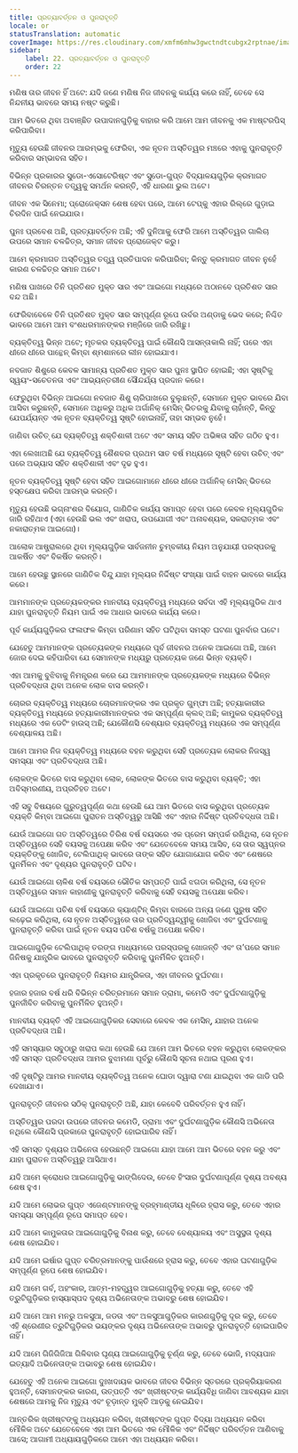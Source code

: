 ```yaml
---
title: ପ୍ରତ୍ୟାବର୍ତ୍ତନ ଓ ପୁନରାବୃତ୍ତି
locale: or
statusTranslation: automatic
coverImage: https://res.cloudinary.com/xmfm6mhw3gwctndtcubgx2rptnae/image/upload/v1741354419/small_cover_la_gran_rebelion_28716e29d2.webp
sidebar:
    label: 22. ପ୍ରତ୍ୟାବର୍ତ୍ତନ ଓ ପୁନରାବୃତ୍ତି
    order: 22
---
```

ମଣିଷ ତାର ଜୀବନ ହିଁ ଅଟେ: ଯଦି ଜଣେ ମଣିଷ ନିଜ ଜୀବନକୁ କାର୍ଯ୍ୟ କରେ ନାହିଁ, ତେବେ ସେ ନିନ୍ଦନୀୟ ଭାବରେ ସମୟ ନଷ୍ଟ କରୁଛି।

ଆମ ଭିତରେ ଥିବା ଅବାଞ୍ଛିତ ଉପାଦାନଗୁଡ଼ିକୁ ବାହାର କରି ଆମେ ଆମ ଜୀବନକୁ ଏକ ମାଷ୍ଟରପିସ୍ କରିପାରିବା।

ମୃତ୍ୟୁ ହେଉଛି ଜୀବନର ଆରମ୍ଭକୁ ଫେରିବା, ଏକ ନୂତନ ଅସ୍ତିତ୍ୱର ମଞ୍ଚରେ ଏହାକୁ ପୁନରାବୃତ୍ତି କରିବାର ସମ୍ଭାବନା ସହିତ।

ବିଭିନ୍ନ ପ୍ରକାରର ସୁଡୋ-ଏସୋଟେରିଷ୍ଟ ଏବଂ ସୁଡୋ-ଗୁପ୍ତ ବିଦ୍ୟାଳୟଗୁଡ଼ିକ କ୍ରମାଗତ ଜୀବନର ଚିରନ୍ତନ ତତ୍ତ୍ୱକୁ ସମର୍ଥନ କରନ୍ତି, ଏହି ଧାରଣା ଭୁଲ ଅଟେ।

ଜୀବନ ଏକ ସିନେମା; ପ୍ରୋଜେକ୍ସନ ଶେଷ ହେବା ପରେ, ଆମେ ଟେପ୍କୁ ଏହାର ରିଲ୍ରେ ଗୁଡ଼ାଇ ଚିରଦିନ ପାଇଁ ନେଇଯାଉ।

ପୁନଃ ପ୍ରବେଶ ଅଛି, ପ୍ରତ୍ୟାବର୍ତ୍ତନ ଅଛି; ଏହି ଦୁନିଆକୁ ଫେରି ଆମେ ଅସ୍ତିତ୍ୱର ଗାଲିଚା ଉପରେ ସମାନ ଚଳଚ୍ଚିତ୍ର, ସମାନ ଜୀବନ ପ୍ରୋଜେକ୍ଟ କରୁ।

ଆମେ କ୍ରମାଗତ ଅସ୍ତିତ୍ୱର ତତ୍ତ୍ୱ ପ୍ରତିପାଦନ କରିପାରିବା; କିନ୍ତୁ କ୍ରମାଗତ ଜୀବନ ନୁହେଁ କାରଣ ଚଳଚ୍ଚିତ୍ର ସମାନ ଅଟେ।

ମଣିଷ ପାଖରେ ତିନି ପ୍ରତିଶତ ମୁକ୍ତ ସାର ଏବଂ ଆଇଗୋ ମଧ୍ୟରେ ଅଠାନବେ ପ୍ରତିଶତ ସାର ବନ୍ଦ ଅଛି।

ଫେରିବାବେଳେ ତିନି ପ୍ରତିଶତ ମୁକ୍ତ ସାର ସମ୍ପୂର୍ଣ୍ଣ ରୂପେ ଉର୍ବର ଅଣ୍ଡାକୁ ଭେଦ କରେ; ନିଶ୍ଚିତ ଭାବରେ ଆମେ ଆମ ବଂଶଧରମାନଙ୍କର ମଞ୍ଜିରେ ଜାରି ରଖିଛୁ।

ବ୍ୟକ୍ତିତ୍ୱ ଭିନ୍ନ ଅଟେ; ମୃତକର ବ୍ୟକ୍ତିତ୍ୱ ପାଇଁ କୌଣସି ଆସନ୍ତାକାଲି ନାହିଁ; ପରେ ଏହା ଧୀରେ ଧୀରେ ପାନ୍ଥେନ୍ କିମ୍ବା ଶ୍ମଶାନରେ ଲୀନ ହୋଇଯାଏ।

ନବଜାତ ଶିଶୁରେ କେବଳ ସାମାନ୍ୟ ପ୍ରତିଶତ ମୁକ୍ତ ସାର ପୁନଃ ସ୍ଥାପିତ ହୋଇଛି; ଏହା ସୃଷ୍ଟିକୁ ସ୍ୱୟଂ-ସଚେତନତା ଏବଂ ଆଭ୍ୟନ୍ତରୀଣ ସୌନ୍ଦର୍ଯ୍ୟ ପ୍ରଦାନ କରେ।

ଫେରୁଥିବା ବିଭିନ୍ନ ଆଇଗୋ ନବଜାତ ଶିଶୁ ଚାରିପାଖରେ ବୁଲୁଛନ୍ତି, ସେମାନେ ମୁକ୍ତ ଭାବରେ ଯିବା ଆସିବା କରୁଛନ୍ତି, ସେମାନେ ଅଧିକରୁ ଅଧିକ ଅର୍ଗାନିକ୍ ମେସିନ୍ ଭିତରକୁ ଯିବାକୁ ଚାହାଁନ୍ତି, କିନ୍ତୁ ଯେପର୍ଯ୍ୟନ୍ତ ଏକ ନୂତନ ବ୍ୟକ୍ତିତ୍ୱ ସୃଷ୍ଟି ହୋଇନାହିଁ, ତାହା ସମ୍ଭବ ନୁହେଁ।

ଜାଣିବା ଉଚିତ୍ ଯେ ବ୍ୟକ୍ତିତ୍ୱ ଶକ୍ତିଶାଳୀ ଅଟେ ଏବଂ ସମୟ ସହିତ ଅଭିଜ୍ଞତା ସହିତ ଗଠିତ ହୁଏ।

ଏହା ଲେଖାଅଛି ଯେ ବ୍ୟକ୍ତିତ୍ୱ ଶୈଶବର ପ୍ରଥମ ସାତ ବର୍ଷ ମଧ୍ୟରେ ସୃଷ୍ଟି ହେବା ଉଚିତ୍ ଏବଂ ପରେ ଅଭ୍ୟାସ ସହିତ ଶକ୍ତିଶାଳୀ ଏବଂ ଦୃଢ ହୁଏ।

ନୂତନ ବ୍ୟକ୍ତିତ୍ୱ ସୃଷ୍ଟି ହେବା ସହିତ ଆଇଗୋମାନେ ଧୀରେ ଧୀରେ ଅର୍ଗାନିକ୍ ମେସିନ୍ ଭିତରେ ହସ୍ତକ୍ଷେପ କରିବା ଆରମ୍ଭ କରନ୍ତି।

ମୃତ୍ୟୁ ହେଉଛି ଭଗ୍ନାଂଶର ବିୟୋଗ, ଗାଣିତିକ କାର୍ଯ୍ୟ ସମାପ୍ତ ହେବା ପରେ କେବଳ ମୂଲ୍ୟଗୁଡିକ ଜାରି ରହିଥାଏ (ଏହା ହେଉଛି ଭଲ ଏବଂ ଖରାପ, ଉପଯୋଗୀ ଏବଂ ଅନାବଶ୍ୟକ, ସକରାତ୍ମକ ଏବଂ ନକାରାତ୍ମକ ଆଇଗୋ)।

ଆଲୋକ ଆଷ୍ଟ୍ରାଲରେ ଥିବା ମୂଲ୍ୟଗୁଡ଼ିକ ସାର୍ବଜନୀନ ଚୁମ୍ବକୀୟ ନିୟମ ଅନୁଯାୟୀ ପରସ୍ପରକୁ ଆକର୍ଷିତ ଏବଂ ବିକର୍ଷିତ କରନ୍ତି।

ଆମେ ହେଉଛୁ ସ୍ଥାନରେ ଗାଣିତିକ ବିନ୍ଦୁ ଯାହା ମୂଲ୍ୟର ନିର୍ଦ୍ଦିଷ୍ଟ ସଂଖ୍ୟା ପାଇଁ ବାହନ ଭାବରେ କାର୍ଯ୍ୟ କରେ।

ଆମମାନଙ୍କ ପ୍ରତ୍ୟେକଙ୍କର ମାନବୀୟ ବ୍ୟକ୍ତିତ୍ୱ ମଧ୍ୟରେ ସର୍ବଦା ଏହି ମୂଲ୍ୟଗୁଡିକ ଥାଏ ଯାହା ପୁନରାବୃତ୍ତି ନିୟମ ପାଇଁ ଏକ ଆଧାର ଭାବରେ କାର୍ଯ୍ୟ କରେ।

ପୂର୍ବ କାର୍ଯ୍ୟଗୁଡ଼ିକର ଫଳାଫଳ କିମ୍ବା ପରିଣାମ ସହିତ ଘଟିଥିବା ସମସ୍ତ ଘଟଣା ପୁନର୍ବାର ଘଟେ।

ଯେହେତୁ ଆମମାନଙ୍କ ପ୍ରତ୍ୟେକଙ୍କ ମଧ୍ୟରେ ପୂର୍ବ ଜୀବନର ଅନେକ ଆଇଗୋ ଅଛି, ଆମେ ଜୋର ଦେଇ କହିପାରିବା ଯେ ସେମାନଙ୍କ ମଧ୍ୟରୁ ପ୍ରତ୍ୟେକ ଜଣେ ଭିନ୍ନ ବ୍ୟକ୍ତି।

ଏହା ଆମକୁ ବୁଝିବାକୁ ନିମନ୍ତ୍ରଣ କରେ ଯେ ଆମମାନଙ୍କ ପ୍ରତ୍ୟେକଙ୍କ ମଧ୍ୟରେ ବିଭିନ୍ନ ପ୍ରତିବଦ୍ଧତା ଥିବା ଅନେକ ଲୋକ ବାସ କରନ୍ତି।

ଚୋରର ବ୍ୟକ୍ତିତ୍ୱ ମଧ୍ୟରେ ଚୋରମାନଙ୍କର ଏକ ପ୍ରକୃତ ଗୁମ୍ଫା ଅଛି; ହତ୍ୟାକାରୀର ବ୍ୟକ୍ତିତ୍ୱ ମଧ୍ୟରେ ହତ୍ୟାକାରୀମାନଙ୍କର ଏକ ସମ୍ପୂର୍ଣ୍ଣ କ୍ଲବ୍ ଅଛି; କାମୁକର ବ୍ୟକ୍ତିତ୍ୱ ମଧ୍ୟରେ ଏକ ଡେଟିଂ ହାଉସ୍ ଅଛି; ଯେକୌଣସି ବେଶ୍ୟାର ବ୍ୟକ୍ତିତ୍ୱ ମଧ୍ୟରେ ଏକ ସମ୍ପୂର୍ଣ୍ଣ ବେଶ୍ୟାଳୟ ଅଛି।

ଆମେ ଆମର ନିଜ ବ୍ୟକ୍ତିତ୍ୱ ମଧ୍ୟରେ ବହନ କରୁଥିବା ସେହି ପ୍ରତ୍ୟେକ ଲୋକର ନିଜସ୍ୱ ସମସ୍ୟା ଏବଂ ପ୍ରତିବଦ୍ଧତା ଅଛି।

ଲୋକଙ୍କ ଭିତରେ ବାସ କରୁଥିବା ଲୋକ, ଲୋକଙ୍କ ଭିତରେ ବାସ କରୁଥିବା ବ୍ୟକ୍ତି; ଏହା ଅବିସ୍ମରଣୀୟ, ଅପ୍ରତିହତ ଅଟେ।

ଏହି ସବୁ ବିଷୟରେ ଗୁରୁତ୍ୱପୂର୍ଣ୍ଣ କଥା ହେଉଛି ଯେ ଆମ ଭିତରେ ବାସ କରୁଥିବା ପ୍ରତ୍ୟେକ ବ୍ୟକ୍ତି କିମ୍ବା ଆଇଗୋ ପୁରାତନ ଅସ୍ତିତ୍ୱରୁ ଆସିଛି ଏବଂ ଏହାର ନିର୍ଦ୍ଦିଷ୍ଟ ପ୍ରତିବଦ୍ଧତା ଅଛି।

ଯେଉଁ ଆଇଗୋ ଗତ ଅସ୍ତିତ୍ୱରେ ତିରିଶ ବର୍ଷ ବୟସରେ ଏକ ପ୍ରେମ ସମ୍ପର୍କ ରଖିଥିଲା, ସେ ନୂତନ ଅସ୍ତିତ୍ୱରେ ସେହି ବୟସକୁ ଅପେକ୍ଷା କରିବ ଏବଂ ଯେତେବେଳେ ସମୟ ଆସିବ, ସେ ତାର ସ୍ୱପ୍ନର ବ୍ୟକ୍ତିଙ୍କୁ ଖୋଜିବ, ଟେଲିପାଥିକ୍ ଭାବରେ ତାଙ୍କ ସହିତ ଯୋଗାଯୋଗ କରିବ ଏବଂ ଶେଷରେ ପୁନର୍ମିଳନ ଏବଂ ଦୃଶ୍ୟର ପୁନରାବୃତ୍ତି ଘଟିବ।

ଯେଉଁ ଆଇଗୋ ଚାଳିଶ ବର୍ଷ ବୟସରେ ଭୌତିକ ସମ୍ପତ୍ତି ପାଇଁ ଝଗଡା କରିଥିଲା, ସେ ନୂତନ ଅସ୍ତିତ୍ୱରେ ସମାନ କାହାଣୀକୁ ପୁନରାବୃତ୍ତି କରିବାକୁ ସେହି ବୟସକୁ ଅପେକ୍ଷା କରିବ।

ଯେଉଁ ଆଇଗୋ ପଚିଶ ବର୍ଷ ବୟସରେ କ୍ୟାଣ୍ଟିନ୍ କିମ୍ବା ବାରରେ ଅନ୍ୟ ଜଣେ ପୁରୁଷ ସହିତ ଲଢ଼େଇ କରିଥିଲା, ସେ ନୂତନ ଅସ୍ତିତ୍ୱରେ ତାର ପ୍ରତିଦ୍ୱନ୍ଦ୍ୱୀକୁ ଖୋଜିବା ଏବଂ ଦୁର୍ଘଟଣାକୁ ପୁନରାବୃତ୍ତି କରିବା ପାଇଁ ନୂତନ ବୟସ ପଚିଶ ବର୍ଷକୁ ଅପେକ୍ଷା କରିବ।

ଆଇଗୋଗୁଡ଼ିକ ଟେଲିପାଥିକ୍ ତରଙ୍ଗ ମାଧ୍ୟମରେ ପରସ୍ପରକୁ ଖୋଜନ୍ତି ଏବଂ ତା’ପରେ ସମାନ ଜିନିଷକୁ ଯାନ୍ତ୍ରିକ ଭାବରେ ପୁନରାବୃତ୍ତି କରିବାକୁ ପୁନର୍ମିଳିତ ହୁଅନ୍ତି।

ଏହା ପ୍ରକୃତରେ ପୁନରାବୃତ୍ତି ନିୟମର ଯାନ୍ତ୍ରିକତା, ଏହା ଜୀବନର ଦୁର୍ଘଟଣା।

ହଜାର ହଜାର ବର୍ଷ ଧରି ବିଭିନ୍ନ ଚରିତ୍ରମାନେ ସମାନ ଡ୍ରାମା, କମେଡି ଏବଂ ଦୁର୍ଘଟଣାଗୁଡ଼ିକୁ ପୁନର୍ଜୀବିତ କରିବାକୁ ପୁନର୍ମିଳିତ ହୁଅନ୍ତି।

ମାନବୀୟ ବ୍ୟକ୍ତି ଏହି ଆଇଗୋଗୁଡ଼ିକର ସେବାରେ କେବଳ ଏକ ମେସିନ୍, ଯାହାର ଅନେକ ପ୍ରତିବଦ୍ଧତା ଅଛି।

ଏହି ସମସ୍ୟାର ସବୁଠାରୁ ଖରାପ କଥା ହେଉଛି ଯେ ଆମେ ଆମ ଭିତରେ ବହନ କରୁଥିବା ଲୋକଙ୍କର ଏହି ସମସ୍ତ ପ୍ରତିବଦ୍ଧତା ଆମର ବୁଝାମଣା ପୂର୍ବରୁ କୌଣସି ସୂଚନା ନଥାଇ ପୂରଣ ହୁଏ।

ଏହି ଦୃଷ୍ଟିରୁ ଆମର ମାନବୀୟ ବ୍ୟକ୍ତିତ୍ୱ ଅନେକ ଘୋଡା ଦ୍ୱାରା ଟଣା ଯାଇଥିବା ଏକ ଗାଡି ପରି ଦେଖାଯାଏ।

ପୁନରାବୃତ୍ତି ଜୀବନର ସଠିକ୍ ପୁନରାବୃତ୍ତି ଅଛି, ଯାହା କେବେବି ପରିବର୍ତ୍ତନ ହୁଏ ନାହିଁ।

ଅସ୍ତିତ୍ୱର ପରଦା ଉପରେ ଜୀବନର କମେଡି, ଡ୍ରାମା ଏବଂ ଦୁର୍ଘଟଣାଗୁଡ଼ିକ କୌଣସି ଅଭିନେତା ନଥିଲେ କୌଣସି ପ୍ରକାରେ ପୁନରାବୃତ୍ତି ହୋଇପାରିବ ନାହିଁ।

ଏହି ସମସ୍ତ ଦୃଶ୍ୟର ଅଭିନେତା ହେଉଛନ୍ତି ଆଇଗୋ ଯାହା ଆମେ ଆମ ଭିତରେ ବହନ କରୁ ଏବଂ ଯାହା ପୁରାତନ ଅସ୍ତିତ୍ୱରୁ ଆସିଥାଏ।

ଯଦି ଆମେ କ୍ରୋଧର ଆଇଗୋଗୁଡ଼ିକୁ ଭାଙ୍ଗିଦେଉ, ତେବେ ହିଂସାର ଦୁର୍ଘଟଣାପୂର୍ଣ୍ଣ ଦୃଶ୍ୟ ଅବଶ୍ୟ ଶେଷ ହୁଏ।

ଯଦି ଆମେ ଲୋଭର ଗୁପ୍ତ ଏଜେଣ୍ଟମାନଙ୍କୁ ବ୍ରହ୍ମାଣ୍ଡୀୟ ଧୂଳିରେ ହ୍ରାସ କରୁ, ତେବେ ଏହାର ସମସ୍ୟା ସମ୍ପୂର୍ଣ୍ଣ ରୂପେ ସମାପ୍ତ ହେବ।

ଯଦି ଆମେ କାମୁକତାର ଆଇଗୋଗୁଡ଼ିକୁ ବିନାଶ କରୁ, ତେବେ ବେଶ୍ୟାଳୟ ଏବଂ ଅସୁସ୍ଥତା ଦୃଶ୍ୟ ଶେଷ ହୋଇଯିବ।

ଯଦି ଆମେ ଇର୍ଷାର ଗୁପ୍ତ ଚରିତ୍ରମାନଙ୍କୁ ପାଉଁଶରେ ହ୍ରାସ କରୁ, ତେବେ ଏହାର ଘଟଣାଗୁଡ଼ିକ ସମ୍ପୂର୍ଣ୍ଣ ରୂପେ ଶେଷ ହୋଇଯିବ।

ଯଦି ଆମେ ଗର୍ବ, ଅହଂକାର, ଆତ୍ମ-ମହତ୍ତ୍ୱର ଆଇଗୋଗୁଡ଼ିକୁ ହତ୍ୟା କରୁ, ତେବେ ଏହି ତ୍ରୁଟିଗୁଡ଼ିକର ହାସ୍ୟାସ୍ପଦ ଦୃଶ୍ୟ ଅଭିନେତାଙ୍କ ଅଭାବରୁ ଶେଷ ହୋଇଯିବ।

ଯଦି ଆମେ ଆମ ମନରୁ ଅଳସୁଆ, ଜଡତା ଏବଂ ଅଳସୁଆଗୁଡ଼ିକର କାରଣଗୁଡ଼ିକୁ ଦୂର କରୁ, ତେବେ ଏହି ଶ୍ରେଣୀର ତ୍ରୁଟିଗୁଡ଼ିକର ଭୟଙ୍କର ଦୃଶ୍ୟ ଅଭିନେତାଙ୍କ ଅଭାବରୁ ପୁନରାବୃତ୍ତି ହୋଇପାରିବ ନାହିଁ।

ଯଦି ଆମେ ଗିଜିଗିଜିଆ ଗିଳିବାର ଘୃଣ୍ୟ ଆଇଗୋଗୁଡ଼ିକୁ ଚୂର୍ଣ୍ଣ କରୁ, ତେବେ ଭୋଜି, ମଦ୍ୟପାନ ଇତ୍ୟାଦି ଅଭିନେତାଙ୍କ ଅଭାବରୁ ଶେଷ ହୋଇଯିବ।

ଯେହେତୁ ଏହି ଅନେକ ଆଇଗୋ ଦୁଃଖଦାୟକ ଭାବରେ ଜୀବର ବିଭିନ୍ନ ସ୍ତରରେ ପ୍ରକ୍ରିୟାକରଣ ହୁଅନ୍ତି, ସେମାନଙ୍କର କାରଣ, ଉତ୍ପତ୍ତି ଏବଂ ଖ୍ରୀଷ୍ଟଙ୍କ କାର୍ଯ୍ୟବିଧି ଜାଣିବା ଆବଶ୍ୟକ ଯାହା ଶେଷରେ ଆମକୁ ନିଜ ମୃତ୍ୟୁ ଏବଂ ଚୂଡ଼ାନ୍ତ ମୁକ୍ତି ଆଡ଼କୁ ନେଇଯିବ।

ଆନ୍ତରିକ ଖ୍ରୀଷ୍ଟଙ୍କୁ ଅଧ୍ୟୟନ କରିବା, ଖ୍ରୀଷ୍ଟଙ୍କ ଗୁପ୍ତ ବିଦ୍ୟା ଅଧ୍ୟୟନ କରିବା ମୌଳିକ ଅଟେ ଯେତେବେଳେ ଏହା ଆମ ଭିତରେ ଏକ ମୌଳିକ ଏବଂ ନିର୍ଦ୍ଦିଷ୍ଟ ପରିବର୍ତ୍ତନ ଆଣିବାକୁ ଆସେ; ଆଗାମୀ ଅଧ୍ୟାୟଗୁଡ଼ିକରେ ଆମେ ଏହା ଅଧ୍ୟୟନ କରିବା।

